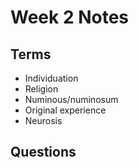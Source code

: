 # Week 2 Notes

## Terms
- Individuation
- Religion
- Numinous/numinosum
- Original experience
- Neurosis

## Questions
